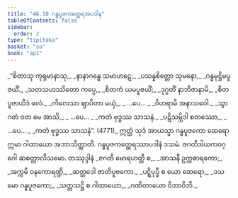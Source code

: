 ```yaml
---
title: "46.10 ဂန္ဓပူဇကတ္ထေရအပဒါန"
tableOfContents: false
sidebar:
  order: 2
type: "tipitaka"
basket: "su"
book: "ap1"
---
```



<DynamicBreadcrumb />

<Division number="63" book="ap1">

<Paragraph number="5959" type="verses" book="ap1">
_“စိတာသု ကုရုမာနာသု,_  
_နာနာဂန္ဓေ သမာဟဋေ;_  
_ပသန္နစိတ္တော သုမနော,_  
_ဂန္ဓမုဋ္ဌိမပူဇယိံ._  

</Paragraph>

</Division>
<Division number="64" book="ap1">

<Paragraph number="5960" type="verses" book="ap1">
_သတသဟဿိတော ကပ္ပေ,_  
_စိတကံ ယမပူဇယိံ;_  
_ဒုဂ္ဂတိံ နာဘိဇာနာမိ,_  
_စိတပူဇာယိဒံ ဖလံ._  

</Paragraph>

</Division>
<Division number="65" book="ap1">

<Paragraph number="5961" type="verses" book="ap1">
_ကိလေသာ ဈာပိတာ မယှံ,_  
_ …ပေ… _  
_ဝိဟရာမိ အနာသဝေါ._  

</Paragraph>

</Division>
<Division number="66" book="ap1">

<Paragraph number="5962" type="verses" book="ap1">
_သွာဂတံ ဝတ မေ အာသိ,_  
_ …ပေ… _  
_ကတံ ဗုဒ္ဓဿ သာသနံ._  

</Paragraph>

</Division>
<Division number="67" book="ap1">

<Paragraph number="5963" type="verses" book="ap1">
_ပဋိသမ္ဘိဒါ စတဿော,_  
_ …ပေ… _  
_ကတံ ဗုဒ္ဓဿ သာသနံ”. (4771)_  

</Paragraph>

<Paragraph number="5964" book="ap1">
ဣတ္ထံ သုဒံ အာယသ္မာ ဂန္ဓပူဇကော ထေရော ဣမာ ဂါထာယော အဘာသိတ္ထာတိ.

</Paragraph>
</Division>

<Paragraph number="5965" type="center" book="ap1">
ဂန္ဓပူဇကတ္ထေရဿာပဒါနံ ဒသမံ.



</Paragraph>

<Paragraph number="5966" type="center" book="ap1">
ဇဂတိဒါယကဝဂ္ဂေါ ဆစတ္တာလီသမော.



</Paragraph>

<Paragraph number="5967" type="center" book="ap1">
တဿုဒ္ဒါနံ


</Paragraph>

<Paragraph number="5968" type="verses" book="ap1">
_ဇဂတီ မောရဟတ္ထီ စ,_  
_အာသနီ ဥက္ကဓာရကော;_  
_အက္ကမိ ဝနကောရဏ္ဍိ,_  
_ဆတ္တဒေါ ဇာတိပူဇကော._  

</Paragraph>

<Paragraph number="5969" type="verses" book="ap1">
_ပဋ္ဋိပုပ္ဖီ စ ယော ထေရော,_  
_ဒသမော ဂန္ဓပူဇကော;_  
_သတ္တသဋ္ဌိ စ ဂါထာယော,_  
_ဂဏိတာယော ဝိဘာဝိဘိ._
</Paragraph>